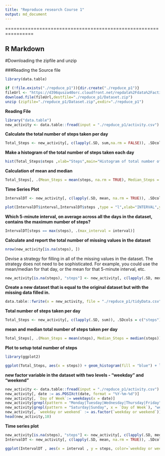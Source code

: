 ---
title: "Reproduce research Course 1"
output: md_document
---
================================================================

## R Markdown

#Downloading the zipfile and unzip

###Reading the Source file

```{r download,echo = FALSE}
library(data.table)

if (!file.exists("./repduce_p1")){dir.create("./repduce_p1")}
fileUrl <- "https://d396qusza40orc.cloudfront.net/repdata%2Fdata%2Factivity.zip"
download.file(fileUrl,destfile="./repduce_p1/Dataset.zip")
unzip (zipfile="./repduce_p1/Dataset.zip",exdir="./repduce_p1")
```

<b>Reading File</b>

```{r reading_file}
library("data.table")
new_activity <- data.table::fread(input = "./repduce_p1/activity.csv")
```

<b>Calculate the total number of steps taken per day</b>

```{r Total_steps}

Total_Steps <- new_activity[, c(lapply(.SD, sum,na.rm = FALSE)), .SDcols = c("steps"), by = .(date)] 
```

<b>Make a histogram of the total number of steps taken each day</b>

```{r histogram_plot }
hist(Total_Steps$steps ,xlab="Steps",main="Histogram of total number of steps taken per day",col="yellow")
```

<b>Calculation of mean and median</b> 

```{r mean_median_data}
Total_Steps[, .(Mean_Steps = mean(steps, na.rm = TRUE), Median_Steps = median(steps, na.rm = TRUE))]
```

<b>Time Series Plot</b>

```{r time_series}
IntervalDT <- new_activity[, c(lapply(.SD, mean, na.rm = TRUE)), .SDcols = c("steps"), by = .(interval)] 

plot(IntervalDT$interval,IntervalDT$steps ,type = "l",xlab="INTERVAL",ylab="AVERAGE STEPS",main="Average number of Steps per interval",col="red")
```

<b>Which 5-minute interval, on average across all the days in the dataset, contains the maximum number of steps?</b>

```{r max_interval}
IntervalDT[steps == max(steps), .(max_interval = interval)]
```
<b>Calculate and report the total number of missing values in the dataset</b>

```{r max_interval_na}
nrow(new_activity[is.na(steps), ])
```
<p1>
Devise a strategy for filling in all of the missing values in the dataset. The strategy does not need to be sophisticated. For example, you could use the mean/median for that day, or the mean for that 5-minute interval, etc.</p1>

```{r fill_missing_value}
new_activity[is.na(steps), "steps"] <- new_activity[, c(lapply(.SD, median, na.rm = TRUE)),  .SDcols = c("steps")]
```

<b>Create a new dataset that is equal to the original dataset but with the missing data filled in.</b>

```{r new_dataset}
data.table::fwrite(x = new_activity, file = "./repduce_p1/tidyData.csv", quote = FALSE)
```

<b>Total number of steps taken per day</b>

```{r total_steps_without_na}
Total_Steps <- new_activity[, c(lapply(.SD, sum)), .SDcols = c("steps"), by = .(date)] 
```
<b> mean and median total number of steps taken per day</b>
```{r Total_steps_mean_median}
Total_Steps[, .(Mean_Steps = mean(steps), Median_Steps = median(steps))]
```

<b>Plot to setup total number of steps</b> 

```{r total_steps_plot}
library(ggplot2)

ggplot(Total_Steps, aes(x = steps)) + geom_histogram(fill = "blue") + labs(title = "Daily Steps", x = "Steps", y = "Frequency")
```

<b>new factor variable in the dataset with two levels - "weekday" and "weekend"</b> 

```{r weekday and weekend}
new_activity <- data.table::fread(input = "./repduce_p1/activity.csv")
new_activity[, date := as.POSIXct(date, format = "%Y-%m-%d")]
new_activity[, `Day of Week`:= weekdays(x = date)]
new_activity[grepl(pattern = "Monday|Tuesday|Wednesday|Thursday|Friday", x = `Day of Week`), "weekday or weekend"] <- "weekday"
new_activity[grepl(pattern = "Saturday|Sunday", x = `Day of Week`), "weekday or weekend"] <- "weekend"
new_activity[, `weekday or weekend` := as.factor(`weekday or weekend`)]
head(new_activity,10)
```

<b>Time series plot</b>

```{r time_series_plot_weekday_weekend}
new_activity[is.na(steps), "steps"] <- new_activity[, c(lapply(.SD, median, na.rm = TRUE)), .SDcols = c("steps")]
IntervalDT <- new_activity[, c(lapply(.SD, mean, na.rm = TRUE)), .SDcols = c("steps"), by = .(interval, `weekday or weekend`)] 

ggplot(IntervalDT , aes(x = interval , y = steps, color=`weekday or weekend`)) + geom_line() + labs(title = "Avg. Daily Steps by Weektype", x = "Interval", y = "No. of Steps") + facet_wrap(~`weekday or weekend` , ncol = 1, nrow=2)
```